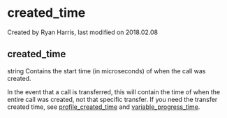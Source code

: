 
# created_time 

 Created by  Ryan Harris, last modified on 2018.02.08

## created_time

string Contains the start time (in microseconds) of when the call was created.

In the event that a call is transferred, this will contain the time of when the entire call was created, not that specific transfer. If you need the transfer created time, see [profile\_created\_time](../FreeSWITCH-Explained/Dialplan/Variables-Master-List_16352570.mdx#profile_created_time) and [variable\_progress\_time](../FreeSWITCH-Explained/Dialplan/Variables-Master-List_16352570.mdx#leg_progress_timeout).


